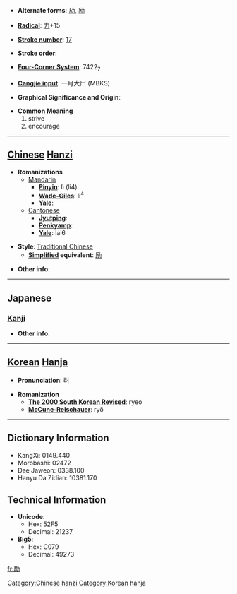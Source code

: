 * '''Alternate forms''': [[劢]], [[励]]

* '''[[Wiktionary:Chinese radical index| Radical]]''': [[Wiktionary:Chinese radical index 力|力]]+15

* '''[[Wiktionary:Chinese total strokes index|Stroke number]]''': [[Wiktionary:Chinese total strokes index 17|17]]

* '''Stroke order''': 

* '''[[Wiktionary:Chinese four corner index|Four-Corner System]]''': 7422<sub>7</sub>

* '''[[Wiktionary:Chinese Cangjie index|Cangjie input]]''': 一月大尸 (MBKS)

* '''Graphical Significance and Origin''': 

* '''Common Meaning'''
*#strive
*# encourage


----

== [[Chinese]] [[Hanzi]] ==

* '''Romanizations'''
** [[Mandarin]]
*** '''[[Pinyin]]''': lì (li4)
*** '''[[Wade-Giles]]''': li<sup>4</sup>
*** '''[[Yale]]''': 
**[[Cantonese]]
***'''[[Jyutping]]''':
***'''[[Penkyamp]]''': 
***'''[[Yale]]''': lai6

* '''Style''': [[Traditional Chinese]] 
** '''[[Simplified Chinese|Simplified]] equivalent''': [[励]]

* '''Other info''': 

----

==Japanese==
===[[Kanji]]===
{{kanji|on readings=[[れい]] (rei)
|kun readings=[[はげむ]] (hagemu)
}}

* '''Other info''':  

----

== [[Korean]] [[Hanja]] ==

* '''Pronunciation''': 려

* '''Romanization'''
** '''[[The 2000 South Korean Revised Romanization|The 2000 South Korean Revised]]''': ryeo
** '''[[McCune-Reischauer]]''': ryŏ

----

== Dictionary Information ==

* KangXi: 0149.440
* Morobashi: 02472
* Dae Jaweon: 0338.100
* Hanyu Da Zidian: 10381.170

== Technical Information ==

* '''Unicode''':
** Hex: 52F5
** Decimal: 21237
* '''Big5''':
** Hex: C079
** Decimal: 49273

[[fr:勵]]
[[Category:Chinese hanzi]]
[[Category:Korean hanja]]
